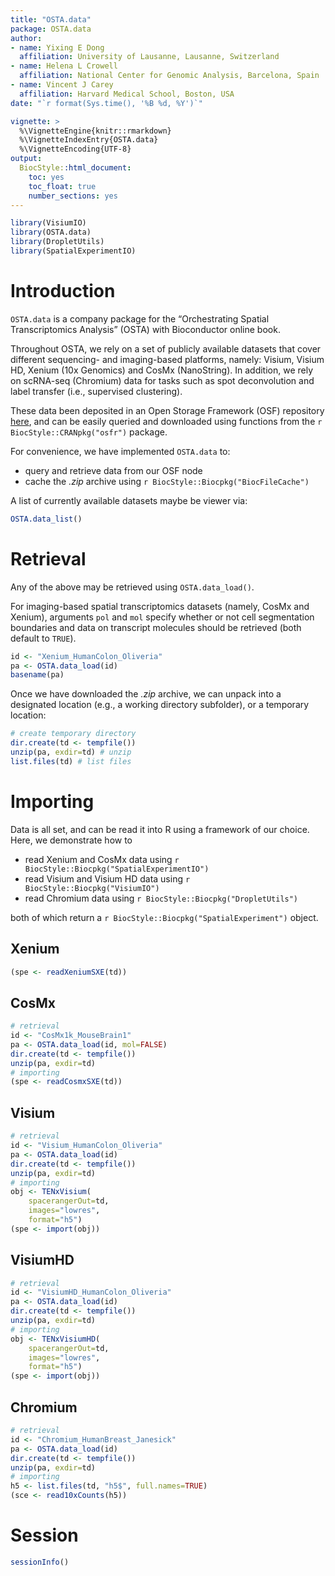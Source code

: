 ```yaml
---
title: "OSTA.data"
package: OSTA.data
author:
- name: Yixing E Dong
  affiliation: University of Lausanne, Lausanne, Switzerland
- name: Helena L Crowell
  affiliation: National Center for Genomic Analysis, Barcelona, Spain
- name: Vincent J Carey
  affiliation: Harvard Medical School, Boston, USA
date: "`r format(Sys.time(), '%B %d, %Y')`"

vignette: >
  %\VignetteEngine{knitr::rmarkdown}
  %\VignetteIndexEntry{OSTA.data}
  %\VignetteEncoding{UTF-8}
output:
  BiocStyle::html_document:
    toc: yes
    toc_float: true
    number_sections: yes
---
```


```r
library(VisiumIO)
library(OSTA.data)
library(DropletUtils)
library(SpatialExperimentIO)
```

# Introduction

`OSTA.data` is a company package for the "Orchestrating Spatial 
Transcriptomics Analysis" (OSTA) with Bioconductor online book.

Throughout OSTA, we rely on a set of publicly available datasets
that cover different sequencing- and imaging-based platforms, namely: 
Visium, Visium HD, Xenium (10x Genomics) and CosMx (NanoString). 
In addition, we rely on scRNA-seq (Chromium) data for tasks such as 
spot deconvolution and label transfer (i.e., supervised clustering).

These data been deposited in an Open Storage Framework (OSF) repository
[here](https://osf.io/5n4q3), and can be easily queried and downloaded 
using functions from the `r BiocStyle::CRANpkg("osfr")` package.

For convenience, we have implemented `OSTA.data` to:

- query and retrieve data from our OSF node
- cache the *.zip* archive using `r BiocStyle::Biocpkg("BiocFileCache")`

A list of currently available datasets maybe be viewer via:

```r
OSTA.data_list()
```

# Retrieval

Any of the above may be retrieved using `OSTA.data_load()`.

For imaging-based spatial transcriptomics datasets (namely, CosMx and Xenium),
arguments `pol` and `mol` specify whether or not cell segmentation boundaries
and data on transcript molecules should be retrieved (both default to `TRUE`).

```r
id <- "Xenium_HumanColon_Oliveria"
pa <- OSTA.data_load(id)
basename(pa)
```

Once we have downloaded the *.zip* archive, we can unpack into a designated 
location (e.g., a working directory subfolder), or a temporary location:

```r
# create temporary directory
dir.create(td <- tempfile())
unzip(pa, exdir=td) # unzip
list.files(td) # list files
```

# Importing

Data is all set, and can be read it into R using a framework of our choice.
Here, we demonstrate how to

- read Xenium and CosMx data using `r BiocStyle::Biocpkg("SpatialExperimentIO")`
- read Visium and Visium HD data using `r BiocStyle::Biocpkg("VisiumIO")`
- read Chromium data using `r BiocStyle::Biocpkg("DropletUtils")`

both of which return a `r BiocStyle::Biocpkg("SpatialExperiment")` object.

## Xenium

```r
(spe <- readXeniumSXE(td))
```

## CosMx

```r
# retrieval
id <- "CosMx1k_MouseBrain1"
pa <- OSTA.data_load(id, mol=FALSE)
dir.create(td <- tempfile())
unzip(pa, exdir=td)
# importing
(spe <- readCosmxSXE(td))
```

## Visium

```r
# retrieval
id <- "Visium_HumanColon_Oliveria"
pa <- OSTA.data_load(id)
dir.create(td <- tempfile())
unzip(pa, exdir=td)
# importing
obj <- TENxVisium(
    spacerangerOut=td, 
    images="lowres", 
    format="h5")
(spe <- import(obj))
```

## VisiumHD

```r
# retrieval
id <- "VisiumHD_HumanColon_Oliveria"
pa <- OSTA.data_load(id)
dir.create(td <- tempfile())
unzip(pa, exdir=td)
# importing
obj <- TENxVisiumHD(
    spacerangerOut=td, 
    images="lowres", 
    format="h5")
(spe <- import(obj))
```

## Chromium

```r
# retrieval
id <- "Chromium_HumanBreast_Janesick"
pa <- OSTA.data_load(id)
dir.create(td <- tempfile())
unzip(pa, exdir=td)
# importing
h5 <- list.files(td, "h5$", full.names=TRUE)
(sce <- read10xCounts(h5))
```

# Session

```r
sessionInfo()
```
